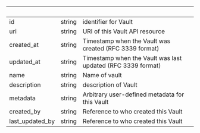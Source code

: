 
| &nbsp;          | &nbsp; | &nbsp;                                                      |
| --------------- | ------ | ----------------------------------------------------------- |
| id              | string | identifier for Vault                                        |
| uri             | string | URI of this Vault API resource                              |
| created_at      | string | Timestamp when the Vault was created (RFC 3339 format)      |
| updated_at      | string | Timestamp when the Vault was last updated (RFC 3339 format) |
| name            | string | Name of vault                                               |
| description     | string | description of Vault                                        |
| metadata        | string | Arbitrary user-defined metadata for this Vault              |
| created_by      | string | Reference to who created this Vault                         |
| last_updated_by | string | Reference to who created this Vault                         |
